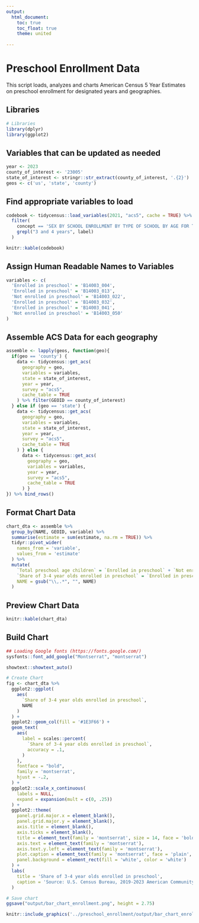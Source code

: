 ```yaml
---
output:
  html_document:
    toc: true
    toc_float: true
    theme: united
    
---
```

<h1>Preschool Enrollment Data</h1>
This script loads, analyzes and charts American Census 5 Year Estimates on preschool enrollment for designated years and geographies.

<h2>Libraries</h2>
```r
# Libraries
library(dplyr)
library(ggplot2)
```
<h2>Variables that can be updated as needed</h2>
```r
year <- 2023
county_of_interest <- '23005' 
state_of_interest <- stringr::str_extract(county_of_interest, '.{2}')
geos <- c('us', 'state', 'county')

```

<h2>Find appropriate variables to load</h2>
```r
codebook <- tidycensus::load_variables(2021, "acs5", cache = TRUE) %>% 
  filter(
    concept == 'SEX BY SCHOOL ENROLLMENT BY TYPE OF SCHOOL BY AGE FOR THE POPULATION 3 YEARS AND OVER',
    grepl("3 and 4 years", label)
  )
```

```r
knitr::kable(codebook)

```

<h2>Assign Human Readable Names to Variables</h2>
```r
variables <- c(
  'Enrolled in preschool' = 'B14003_004',
  'Enrolled in preschool' = 'B14003_013', 
  'Not enrolled in preschool' = 'B14003_022', 
  'Enrolled in preschool' = 'B14003_032', 
  'Enrolled in preschool' = 'B14003_041', 
  'Not enrolled in preschool' = 'B14003_050' 
) 
```

<h2>Assemble ACS Data for each geography</h2>
```r
assemble <- lapply(geos, function(geo){
  if(geo == 'county') {  
    data <- tidycensus::get_acs(
      geography = geo,
      variables = variables,
      state = state_of_interest,
      year = year,
      survey = "acs5",
      cache_table = TRUE
    ) %>% filter(GEOID == county_of_interest) 
  } else if (geo == 'state') {
    data <- tidycensus::get_acs(
      geography = geo,
      variables = variables,
      state = state_of_interest,
      year = year,
      survey = "acs5",
      cache_table = TRUE
    ) } else {
      data <- tidycensus::get_acs(
        geography = geo,
        variables = variables,
        year = year,
        survey = "acs5",
        cache_table = TRUE
      ) }
}) %>% bind_rows()

```
<h2>Format Chart Data</h2>
```r
chart_dta <- assemble %>% 
  group_by(NAME, GEOID, variable) %>%
  summarise(estimate = sum(estimate, na.rm = TRUE)) %>%
  tidyr::pivot_wider(
    names_from = 'variable',
    values_from = 'estimate'
  ) %>% 
  mutate(
    `Total preschool age children` = `Enrolled in preschool` + `Not enrolled in preschool`,
    `Share of 3-4 year olds enrolled in preschool` = `Enrolled in preschool` / `Total preschool age children`,
    NAME = gsub("\\,.*", "", NAME)
  ) 
```

<h2>Preview Chart Data</h2>
```r
knitr::kable(chart_dta)
```

<h2>Build Chart</h2>
```r

## Loading Google fonts (https://fonts.google.com/)
sysfonts::font_add_google("Montserrat", "montserrat")

showtext::showtext_auto()

# Create Chart
fig <- chart_dta %>%
  ggplot2::ggplot(
    aes(
      `Share of 3-4 year olds enrolled in preschool`,
      NAME
    )
  ) +
  ggplot2::geom_col(fill = '#1E3F66') +
  geom_text(
    aes(
      label = scales::percent(
        `Share of 3-4 year olds enrolled in preschool`,
        accuracy = .1,
      )
    ),
    fontface = "bold",
    family = 'montserrat',
    hjust = -.2,
  ) +
  ggplot2::scale_x_continuous(
    labels = NULL,
    expand = expansion(mult = c(0, .25))
  ) +
  ggplot2::theme(
    panel.grid.major.x = element_blank(),
    panel.grid.major.y = element_blank(),
    axis.title = element_blank(),
    axis.ticks = element_blank(),
    title = element_text(family = 'montserrat', size = 14, face = 'bold'),
    axis.text = element_text(family = 'montserrat'),
    axis.text.y.left = element_text(family = 'montserrat'),
    plot.caption = element_text(family = 'montserrat', face = 'plain', size = 8, hjust = 0,  vjust = 5),
    panel.background = element_rect(fill = 'white', color = 'white')
  ) +
  labs(
    title = 'Share of 3-4 year olds enrolled in preschool',
    caption = 'Source: U.S. Census Bureau, 2019-2023 American Community Survey 5-Year Estimates'
  )

# Save chart
ggsave("output/bar_chart_enrollment.png", height = 2.75)
```
```r
knitr::include_graphics('../preschool_enrollment/output/bar_chart_enrollment.png')
```




